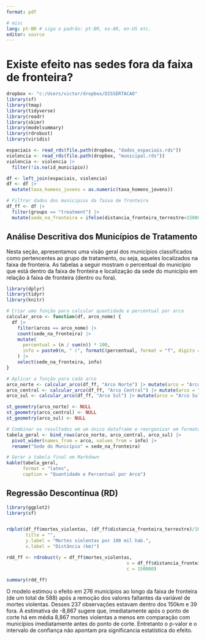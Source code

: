 ```yaml
---
format: pdf

# misc
lang: pt-BR # siga o padrão: pt-BR, es-AR, en-US etc.
editor: source
---
```


# Existe efeito nas sedes fora da faixa de fronteira?

```r
dropbox <- "c:/Users/victor/dropbox/DISSERTACAO"
library(sf)
library(tmap)
library(tidyverse)
library(readr)
library(skimr)
library(modelsummary)
library(rdrobust)
library(viridis)
```

```r
espaciais <- read_rds(file.path(dropbox, "dados_espaciais.rds"))
violencia <- read_rds(file.path(dropbox, "municipal.rds"))
violencia <- violencia |> 
  filter(!is.na(id_municipio))

df <- left_join(espaciais, violencia)
df <- df |> 
  mutate(taxa_homens_jovens = as.numeric(taxa_homens_jovens))

# Filtrar dados dos municipios da faixa de fronteira
df_ff <- df |>
  filter(groups == "treatment") |> 
  mutate(sede_na_fronteira = ifelse(distancia_fronteira_terrestre<150000, "Dentro", "Fora"))
```

## Análise Descritiva dos Municípios de Tratamento

Nesta seção, apresentamos uma visão geral dos municípios classificados como pertencentes ao grupo de tratamento, ou seja, aqueles localizados na faixa de fronteira. As tabelas a seguir mostram o percentual do município que está dentro da faixa de fronteira e localização da sede do município em relação à faixa de fronteira (dentro ou fora).

```r
library(dplyr)
library(tidyr)
library(knitr)

# Criar uma função para calcular quantidade e percentual por arco
calcular_arco <- function(df, arco_nome) {
  df |> 
    filter(arcos == arco_nome) |> 
    count(sede_na_fronteira) |> 
    mutate(
      percentual = (n / sum(n)) * 100,
      info = paste0(n, " (", formatC(percentual, format = "f", digits = 1), "%)")
    ) |> 
    select(sede_na_fronteira, info)
}
```

```r
# Aplicar a função para cada arco
arco_norte <- calcular_arco(df_ff, "Arco Norte") |> mutate(arco = "Arco Norte")
arco_central <- calcular_arco(df_ff, "Arco Central") |> mutate(arco = "Arco Central")
arco_sul <- calcular_arco(df_ff, "Arco Sul") |> mutate(arco = "Arco Sul")
```

```r

st_geometry(arco_norte) <- NULL
st_geometry(arco_central) <- NULL
st_geometry(arco_sul) <- NULL

```

```r
# Combinar os resultados em um único dataframe e reorganizar em formato wide
tabela_geral <- bind_rows(arco_norte, arco_central, arco_sul) |> 
  pivot_wider(names_from = arco, values_from = info) |> 
  rename("Sede do Município" = sede_na_fronteira)

```

```r
# Gerar a tabela final em Markdown
kable(tabela_geral, 
      format = "latex", 
      caption = "Quantidade e Percentual por Arco")

```


## Regressão Descontínua (RD)

```r
library(ggplot2)
library(sf)


rdplot(df_ff$mortes_violentas, (df_ff$distancia_fronteira_terrestre)/1000, c = 150, nbins = 50,
       title = "", 
       y.label = "Mortes violentas por 100 mil hab.", 
       x.label = "Distância (km)")
```

\newpage
\tiny
```r
rdd_ff <- rdrobust(y = df_ff$mortes_violentas, 
                                            x = df_ff$distancia_fronteira_terrestre,
                                            c = 150000)

summary(rdd_ff)
```

\normalsize
O modelo estimou o efeito em 276 municípios ao longo da faixa de fronteira (de um total de 588) após a remoção dos valores faltantes da variável de mortes violentas. Desses 237 observações estavam dentro dos 150km e 39 fora. A estimativa de -8,867 sugere que, imediatamente após o ponto de corte há em média 8,867 mortes violentas a menos em comparação com municípios imediatamente antes do ponto de corte. Entretanto o p-valor e o intervalo de confiança não apontam pra significancia estatística do efeito.
